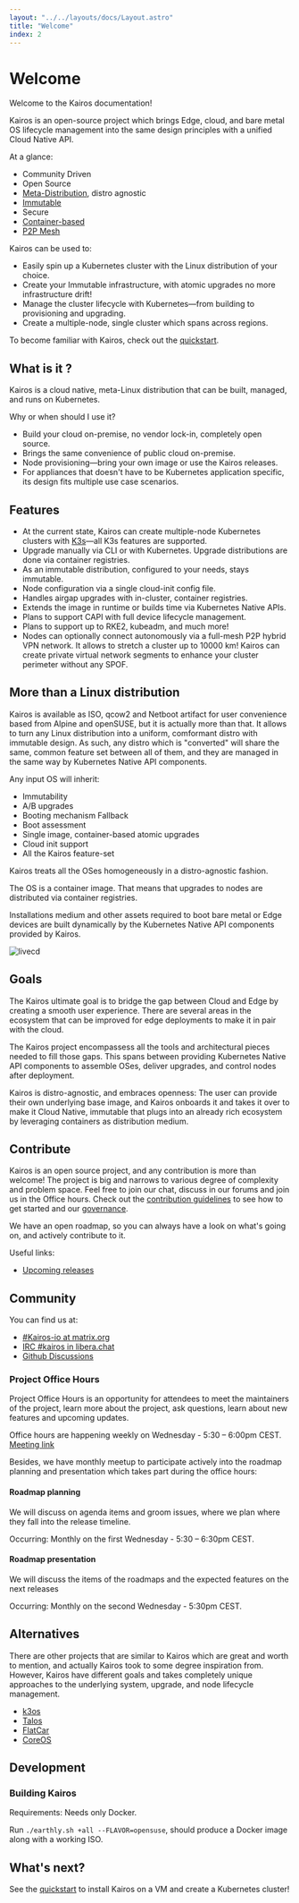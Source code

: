 ```yaml
---
layout: "../../layouts/docs/Layout.astro"
title: "Welcome"
index: 2
---
```


# Welcome

Welcome to the Kairos documentation!

Kairos is an open-source project which brings Edge, cloud, and bare metal OS lifecycle management into the same design principles with a unified Cloud Native API.

At a glance:

- Community Driven
- Open Source
- [Meta-Distribution](/architecture/meta), distro agnostic
- [Immutable](/architecture/immutable)
- Secure
- [Container-based](/architecture/container)
- [P2P Mesh](/architecture/network)

Kairos can be used to:

- Easily spin up a Kubernetes cluster with the Linux distribution of your choice.
- Create your Immutable infrastructure, with atomic upgrades no more infrastructure drift!
- Manage the cluster lifecycle with Kubernetes—from building to provisioning and upgrading.
- Create a multiple-node, single cluster which spans across regions.

To become familiar with Kairos, check out the [quickstart](/quickstart/installation).

## What is it ?

Kairos is a cloud native, meta-Linux distribution that can be built, managed, and runs on Kubernetes.

Why or when should I use it?

- Build your cloud on-premise, no vendor lock-in, completely open source.
- Brings the same convenience of public cloud on-premise.
- Node provisioning—bring your own image or use the Kairos releases.
- For appliances that doesn't have to be Kubernetes application specific, its design fits multiple use case scenarios.

## Features

- At the current state, Kairos can create multiple-node Kubernetes clusters with [K3s](https://k3s.io)—all K3s features are supported.
- Upgrade manually via CLI or with Kubernetes. Upgrade distributions are done via container registries.
- As an immutable distribution, configured to your needs, stays immutable.
- Node configuration via a single cloud-init config file.
- Handles airgap upgrades with in-cluster, container registries.
- Extends the image in runtime or builds time via Kubernetes Native APIs.
- Plans to support CAPI with full device lifecycle management.
- Plans to support up to RKE2, kubeadm, and much more!
- Nodes can optionally connect autonomously via a full-mesh P2P hybrid VPN network. It allows to stretch a cluster up to 10000 km!
  Kairos can create private virtual network segments to enhance your cluster perimeter without any SPOF.

## More than a Linux distribution

Kairos is available as ISO, qcow2 and Netboot artifact for user convenience based from Alpine and openSUSE, but it is actually more than that. It allows to turn any Linux distribution into a uniform, comformant distro with immutable design. As such, any distro which is "converted" will share the same, common feature set between all of them, and they are managed in the same way by Kubernetes Native API components.

Any input OS will inherit:

- Immutability
- A/B upgrades
- Booting mechanism Fallback
- Boot assessment
- Single image, container-based atomic upgrades
- Cloud init support
- All the Kairos feature-set

Kairos treats all the OSes homogeneously in a distro-agnostic fashion.

The OS is a container image. That means that upgrades to nodes are distributed via container registries.

Installations medium and other assets required to boot bare metal or Edge devices are built dynamically by the Kubernetes Native API components provided by Kairos.

![livecd](https://user-images.githubusercontent.com/2420543/189219806-29b4deed-b4a1-4704-b558-7a60ae31caf2.gif)

## Goals

The Kairos ultimate goal is to bridge the gap between Cloud and Edge by creating a smooth user experience. There are several areas in the ecosystem that can be improved for edge deployments to make it in pair with the cloud.

The Kairos project encompassess all the tools and architectural pieces needed to fill those gaps. This spans between providing Kubernetes Native API components to assemble OSes, deliver upgrades, and control nodes after deployment.

Kairos is distro-agnostic, and embraces openness: The user can provide their own underlying base image, and Kairos onboards it and takes it over to make it Cloud Native, immutable that plugs into an already rich ecosystem by leveraging containers as distribution medium.

## Contribute

Kairos is an open source project, and any contribution is more than welcome! The project is big and narrows to various degree of complexity and problem space. Feel free to join our chat, discuss in our forums and join us in the Office hours. Check out the [contribution guidelines](https://github.com/kairos-io/kairos/contribute) to see how to get started and our [governance](https://github.com/kairos-io/kairos/blob/master/GOVERNANCE.md).

We have an open roadmap, so you can always have a look on what's going on, and actively contribute to it.

Useful links:

- [Upcoming releases](https://github.com/kairos-io/kairos/issues?q=is%3Aissue+is%3Aopen+label%3Arelease)


## Community

You can find us at:

- [#Kairos-io at matrix.org](https://matrix.to/#/#kairos-io:matrix.org)
- [IRC #kairos in libera.chat](https://web.libera.chat/#kairos)
- [Github Discussions](https://github.com/kairos-io/kairos/discussions)

### Project Office Hours

Project Office Hours is an opportunity for attendees to meet the maintainers of the project, learn more about the project, ask questions, learn about new features and upcoming updates.

Office hours are happening weekly on Wednesday - 5:30 – 6:00pm CEST. [Meeting link](https://meet.google.com/aus-mhta-azb)

Besides, we have monthly meetup to participate actively into the roadmap planning and presentation which takes part during the office hours:

#### Roadmap planning

We will discuss on agenda items and groom issues, where we plan where they fall into the release timeline.

Occurring: Monthly on the first Wednesday - 5:30 – 6:30pm CEST. 

#### Roadmap presentation

We will discuss the items of the roadmaps and the expected features on the next releases

Occurring: Monthly on the second Wednesday - 5:30pm CEST.

## Alternatives

There are other projects that are similar to Kairos which are great and worth to mention, and actually Kairos took to some degree inspiration from.
However, Kairos have different goals and takes completely unique approaches to the underlying system, upgrade, and node lifecycle management.

- [k3os](https://github.com/rancher/k3os)
- [Talos](https://github.com/siderolabs/talos)
- [FlatCar](https://flatcar-linux.org/)
- [CoreOS](https://getfedora.org/it/coreos?stream=stable)

## Development

### Building Kairos

Requirements: Needs only Docker.

Run `./earthly.sh +all --FLAVOR=opensuse`, should produce a Docker image along with a working ISO.




## What's next?

See the [quickstart](/quickstart/) to install Kairos on a VM and create a Kubernetes cluster!
